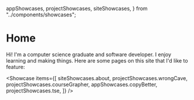   appShowcases,
  projectShowcases,
  siteShowcases,
} from "../components/showcases";

<Banner>

# Home

</Banner>

Hi! I'm a computer science graduate and software developer. I enjoy learning and
making things. Here are some pages on this site that I'd like to feature:

<Showcase
  items={[
    siteShowcases.about,
    projectShowcases.wrongCave,
    projectShowcases.courseGrapher,
    appShowcases.copyBetter,
    projectShowcases.tse,
  ]}
/>
